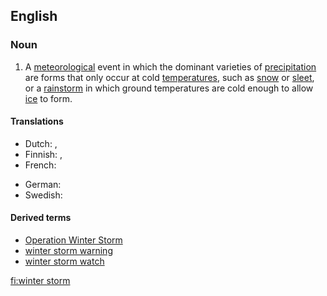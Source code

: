 ==English==
===Noun===
{{wikipedia}}
{{en-noun}}

#A [[meteorological]] event in which the dominant varieties of [[precipitation]] are forms that only occur at cold [[temperature]]s, such as [[snow]] or [[sleet]], or a [[rainstorm]] in which ground temperatures are cold enough to allow [[ice]] to form.

====Translations====
{{trans-top|A winter storm}}
* Dutch: {{t-|nl|winterstorm|m}}, {{t+|nl|sneeuwstorm|m}}
* Finnish: {{t-|fi|talvimyrsky}}, {{t+|fi|lumimyrsky}}
* French: {{t+|fr|tempête de neige|f}}
{{trans-mid}}
* German: {{t-|de|Wintersturm|m}}
* Swedish: {{t-|sv|vinterstorm|c}}
{{trans-bottom}}

====Derived terms====
*[[w:Operation Winter Storm|Operation Winter Storm]]
*[[winter storm warning]]
*[[winter storm watch]]

[[fi:winter storm]]
